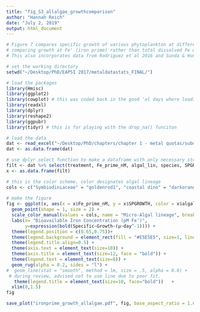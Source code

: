 ```yaml
---
title: "fig_S3_allalgae_growthcomparison"
author: "Hannah Reich"
date: "July 2, 2019"
output: html_document
---
```


```r

# Figure 7 compares specific growth of various phytoplankton at different Fe'
# comparing growth at Fe' (iron prime) rather than total dissolved Fe makes studies comparable
# This also incorporates data from Rodriguez et al 2016 and Sunda & Huntsman 1995

# set the working directory
setwd("~/Desktop/PhD/EAPSI 2017/metaldatastats_FINAL/")

# load the packages
library(Hmisc)
library(ggplot2)
library(cowplot) # this was coded back in the good 'ol days where loading cowplot would automatically set plot theme. Note: As of version 1.0.0, cowplot does not change the default ggplot2 theme anymore. To recover the previous behavior, execute: theme_set(theme_cowplot())
library(readxl)
library(dplyr)
library(reshape2)
library(ggpubr)
library(tidyr) # this is for playing with the drop_na() funciton

# load the data
dat <- read_excel("~/Desktop/PhD/chapters/chapter 1 - metal quotas/submission_data_code/fig_7_allalgae_growthcomparison_DATA.xlsx", sheet = "data")
dat <- as.data.frame(dat)

# use dplyr select function to make a dataframe with only necessary stuff
filt <- dat %>% select(treatment, Fe_prime_nM, algal_lin, species, SPGROWTH)
x <- as.data.frame(filt)

# this is the color scheme. color designates algal lineage
cols <- c("Symbiodiniaceae" = "goldenrod1", "coastal dino" = "darkorange1", "oceanic cocco" = "darkgreen", "coastal diatom" = "blue2", "oceanic diatom" = "chartreuse2")
  
# make the figure
fig <- ggplot(x, aes(x = x$Fe_prime_nM, y = x$SPGROWTH, color = x$algal_lin))+
  geom_point(shape = 1, size = 2) + 
  scale_color_manual(values = cols, name = "Micro-Algal lineage", breaks = c("Symbiodiniaceae", "coastal dino", "coastal diatom", "oceanic diatom", "oceanic cocco"),  labels =c("Symbiodiniaceae", "Coastal Dinoflagellates", "Coastal Diatoms", "Oceanic Diatoms", "Oceanic Coccolithophores")) +
  labs(x= "Bioavailable Iron Concentration (pM Fe')",
       y=expression(bold(Specific~Growth~(μ~day^-1)))) +
  theme(legend.position = c(0.65,0.75))+
  theme(legend.background = element_rect(fill = "#E5E5E5", size=1, linetype = "solid", colour = "black")) + 
  theme(legend.title.align=0.5) +
  theme(axis.text = element_text(size=10)) + 
  theme(axis.title = element_text(size=12, face = "bold")) +
  theme(legend.text = element_text(size=8)) + 
  geom_rug(alpha = 0.2, sides = "l") + 
#  geom_line(stat = "smooth", method = lm, size = .5, alpha = 0.6) +
 # during review, advised not to use line due to poor fit.
   theme(legend.title = element_text(size=10, face="bold"))   +
  xlim(0,1.5)
fig

save_plot("ironprime_growth_allalgae.pdf", fig, base_aspect_ratio = 1.6)
```


